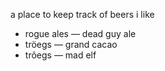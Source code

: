 
a place to keep track of beers i like

- rogue ales — dead guy ale
- tröegs — grand cacao
- trôegs — mad elf
